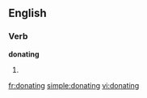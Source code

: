 ==English==

===Verb===
'''donating'''

# {{present participle of|[[donate]]}}

[[fr:donating]]
[[simple:donating]]
[[vi:donating]]